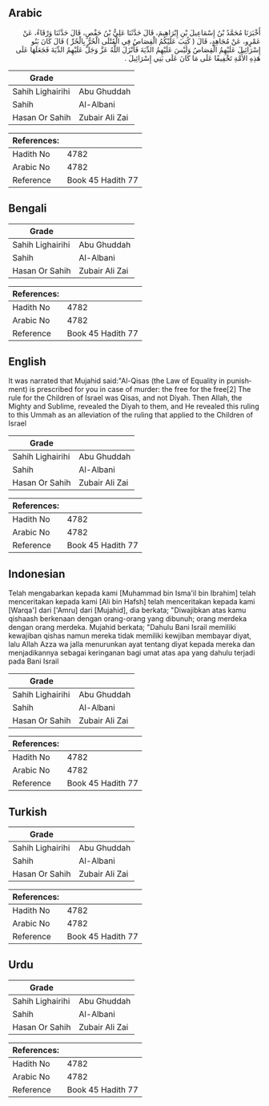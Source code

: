 ## Arabic


<div dir="rtl" lang="ar" style={{fontSize:'larger',backgroundColor:'#f8f9fa',padding:20}}>
أَخْبَرَنَا مُحَمَّدُ بْنُ إِسْمَاعِيلَ بْنِ إِبْرَاهِيمَ، قَالَ حَدَّثَنَا عَلِيُّ بْنُ حَفْصٍ، قَالَ حَدَّثَنَا وَرْقَاءُ، عَنْ عَمْرٍو، عَنْ مُجَاهِدٍ، قَالَ ‏(‏ كُتِبَ عَلَيْكُمُ الْقِصَاصُ فِي الْقَتْلَى الْحُرُّ بِالْحُرِّ ‏)‏ قَالَ كَانَ بَنُو إِسْرَائِيلَ عَلَيْهِمُ الْقِصَاصُ وَلَيْسَ عَلَيْهِمُ الدِّيَةَ فَأَنْزَلَ اللَّهُ عَزَّ وَجَلَّ عَلَيْهِمُ الدِّيَةَ فَجَعَلَهَا عَلَى هَذِهِ الأُمَّةِ تَخْفِيفًا عَلَى مَا كَانَ عَلَى بَنِي إِسْرَائِيلَ ‏.‏
</div>
<div style={{backgroundColor:'#f8f9fa',padding:20, marginBottom: 10}}><table> <thead> <tr> <th>Grade</th> <th></th> </tr> </thead> <tbody> <tr><td>Sahih Lighairihi</td><td>Abu Ghuddah</td></tr><tr><td>Sahih</td><td>Al-Albani</td></tr><tr><td>Hasan Or Sahih</td><td>Zubair Ali Zai</td></tr></tbody></table><table> <thead> <tr> <th>References:</th> <th></th> </tr> </thead> <tbody><tr><td>Hadith No</td><td>4782</td></tr><tr><td>Arabic No</td><td>4782</td></tr><tr><td>Reference</td><td>Book 45 Hadith 77</td></tr></tbody></table></div>

## Bengali


<div dir="ltr" lang="bn" style={{fontSize:'larger',backgroundColor:'#f8f9fa',padding:20}}>

</div>
<div style={{backgroundColor:'#f8f9fa',padding:20, marginBottom: 10}}><table> <thead> <tr> <th>Grade</th> <th></th> </tr> </thead> <tbody> <tr><td>Sahih Lighairihi</td><td>Abu Ghuddah</td></tr><tr><td>Sahih</td><td>Al-Albani</td></tr><tr><td>Hasan Or Sahih</td><td>Zubair Ali Zai</td></tr></tbody></table><table> <thead> <tr> <th>References:</th> <th></th> </tr> </thead> <tbody><tr><td>Hadith No</td><td>4782</td></tr><tr><td>Arabic No</td><td>4782</td></tr><tr><td>Reference</td><td>Book 45 Hadith 77</td></tr></tbody></table></div>

## English


<div dir="ltr" lang="en" style={{fontSize:'larger',backgroundColor:'#f8f9fa',padding:20}}>
It was narrated that Mujahid said:"Al-Qisas (the Law of Equality in punishment) is prescribed for you in case of murder: the free for the free[2] The rule for the Children of Israel was Qisas, and not Diyah. Then Allah, the Mighty and Sublime, revealed the Diyah to them, and He revealed this ruling to this Ummah as an alleviation of the ruling that applied to the Children of Israel
</div>
<div style={{backgroundColor:'#f8f9fa',padding:20, marginBottom: 10}}><table> <thead> <tr> <th>Grade</th> <th></th> </tr> </thead> <tbody> <tr><td>Sahih Lighairihi</td><td>Abu Ghuddah</td></tr><tr><td>Sahih</td><td>Al-Albani</td></tr><tr><td>Hasan Or Sahih</td><td>Zubair Ali Zai</td></tr></tbody></table><table> <thead> <tr> <th>References:</th> <th></th> </tr> </thead> <tbody><tr><td>Hadith No</td><td>4782</td></tr><tr><td>Arabic No</td><td>4782</td></tr><tr><td>Reference</td><td>Book 45 Hadith 77</td></tr></tbody></table></div>

## Indonesian


<div dir="ltr" lang="id" style={{fontSize:'larger',backgroundColor:'#f8f9fa',padding:20}}>
Telah mengabarkan kepada kami [Muhammad bin Isma'il bin Ibrahim] telah menceritakan kepada kami [Ali bin Hafsh] telah menceritakan kepada kami [Warqa'] dari ['Amru] dari [Mujahid], dia berkata; "Diwajibkan atas kamu qishaash berkenaan dengan orang-orang yang dibunuh; orang merdeka dengan orang merdeka. Mujahid berkata; "Dahulu Bani Israil memiliki kewajiban qishas namun mereka tidak memiliki kewjiban membayar diyat, lalu Allah Azza wa jalla menurunkan ayat tentang diyat kepada mereka dan menjadikannya sebagai keringanan bagi umat atas apa yang dahulu terjadi pada Bani Israil
</div>
<div style={{backgroundColor:'#f8f9fa',padding:20, marginBottom: 10}}><table> <thead> <tr> <th>Grade</th> <th></th> </tr> </thead> <tbody> <tr><td>Sahih Lighairihi</td><td>Abu Ghuddah</td></tr><tr><td>Sahih</td><td>Al-Albani</td></tr><tr><td>Hasan Or Sahih</td><td>Zubair Ali Zai</td></tr></tbody></table><table> <thead> <tr> <th>References:</th> <th></th> </tr> </thead> <tbody><tr><td>Hadith No</td><td>4782</td></tr><tr><td>Arabic No</td><td>4782</td></tr><tr><td>Reference</td><td>Book 45 Hadith 77</td></tr></tbody></table></div>

## Turkish


<div dir="ltr" lang="tr" style={{fontSize:'larger',backgroundColor:'#f8f9fa',padding:20}}>

</div>
<div style={{backgroundColor:'#f8f9fa',padding:20, marginBottom: 10}}><table> <thead> <tr> <th>Grade</th> <th></th> </tr> </thead> <tbody> <tr><td>Sahih Lighairihi</td><td>Abu Ghuddah</td></tr><tr><td>Sahih</td><td>Al-Albani</td></tr><tr><td>Hasan Or Sahih</td><td>Zubair Ali Zai</td></tr></tbody></table><table> <thead> <tr> <th>References:</th> <th></th> </tr> </thead> <tbody><tr><td>Hadith No</td><td>4782</td></tr><tr><td>Arabic No</td><td>4782</td></tr><tr><td>Reference</td><td>Book 45 Hadith 77</td></tr></tbody></table></div>

## Urdu


<div dir="rtl" lang="ur" style={{fontSize:'larger',backgroundColor:'#f8f9fa',padding:20}}>

</div>
<div style={{backgroundColor:'#f8f9fa',padding:20, marginBottom: 10}}><table> <thead> <tr> <th>Grade</th> <th></th> </tr> </thead> <tbody> <tr><td>Sahih Lighairihi</td><td>Abu Ghuddah</td></tr><tr><td>Sahih</td><td>Al-Albani</td></tr><tr><td>Hasan Or Sahih</td><td>Zubair Ali Zai</td></tr></tbody></table><table> <thead> <tr> <th>References:</th> <th></th> </tr> </thead> <tbody><tr><td>Hadith No</td><td>4782</td></tr><tr><td>Arabic No</td><td>4782</td></tr><tr><td>Reference</td><td>Book 45 Hadith 77</td></tr></tbody></table></div>